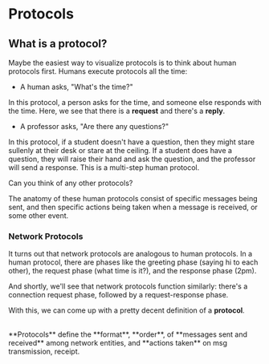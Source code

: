 

# Protocols

## What is a protocol?

Maybe the easiest way to visualize protocols is to think about human protocols first. Humans execute protocols all the time:

- A human asks, "What's the time?" 

In this protocol, a person asks for the time, and someone else responds with the time. Here, we see that there is a **request** and there's a **reply**.

- A professor asks, "Are there any questions?" 

In this protocol, if a student doesn't have a question, then they might stare sullenly at their desk or stare at the ceiling. If a student does have a question, they will raise their hand and ask the question, and the professor will send a response. This is a multi-step human protocol. 

Can you think of any other protocols?

The anatomy of these human protocols consist of specific messages being sent, and then specific actions being taken when a message is received, or some other event.

### Network Protocols

It turns out that network protocols are analogous to human protocols. In a human protocol, there are phases like the greeting phase (saying hi to each other), the request phase (what time is it?), and the response phase (2pm).

And shortly, we'll see that network protocols function similarly: there's a connection request phase, followed by a request-response phase.

With this, we can come up with a pretty decent definition of a **protocol**. 


<br />


<Bleed>
  <div style={{ border: '1px solid #888', padding: '4rem 2.5rem', textAlign: 'center', borderRadius:'10px' }}>
    **Protocols** define the **format**, **order**, of **messages sent and received** among network entities, and **actions taken** on msg transmission, receipt.
  </div>
</Bleed>

